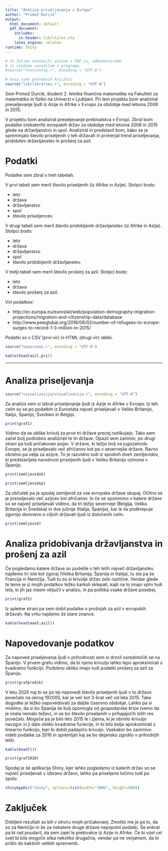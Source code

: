 ```yaml
---
title: "Analiza priseljevanja v Evropo"
author: "Primož Durcik"
output:
  html_document: default
  pdf_document:
    includes:
      in_header: lib/styles.sty
    latex_engine: xelatex
runtime: shiny
---
```


```r
# Če želimo nastaviti pisave v PDF-ju, odkomentiramo
# in sledimo navodilom v programu.
#source("fontconfig.r", encoding = "UTF-8")

# Uvoz vseh potrebnih knjižnic
source("lib/libraries.r", encoding = "UTF-8")
```

Sem Primož Durcik, študent 2. letnika finančne matematike na Fakulteti za matematiko in fiziko na Univerzi v Ljubljani. Pri tem projektu bom analiziral preseljevanje ljudi iz Azije in Afrike v Evropo za obdobje med letoma 2008 in 2015.

V projektu bom analiziral preseljevanje prebivalstva v Evropi. Zbral bom podatke (nekaterih) evropskih držav za obdobje med letoma 2008 in 2015 glede na državljanstvo in spol. Analiziral in predstavil bom, kako se je spreminjalo število priseljenih v teh državah in primerjal trend priseljevanja, pridobitev državljanstev in prošenj za azil.

# Podatki

Podatke sem zbral v treh tabelah.

V prvi tabeli sem meril število priseljenih (iz Afrike in Azije). Stolpci bodo:

* leto
* država
* državljanstvo
* spol
* število priseljencev.

V drugi tabeli sem meril število pridobljenih državljanstev (iz Afrike in Azije). Stolpci bodo:

* leto
* država
* državljanstvo
* spol
* število pridobljenih državljanstev.

V tretji tabeli sem meril število prošenj za azil. Stolpci bodo:

* leto
* država
* število prošenj za azil.


Viri podatkov:

* http://ec.europa.eu/eurostat/web/population-demography-migration-projections/migration-and-citizenship-data/database
* http://www.pewglobal.org/2016/08/02/number-of-refugees-to-europe-surges-to-record-1-3-million-in-2015/

Podatki so v CSV (prvi vir) in HTML (drugi vir) obliki.

```r
source("uvoz/uvoz.r", encoding = "UTF-8")
```

```r
kable(head(azil.pri))
```


***

# Analiza priseljevanja

```r
source("vizualizacija/vizualizacija.r", encoding = "UTF-8")
```

Za analizo sem si izbral priseljevanje ljudi iz Azije in Afrike v Evropo. Iz teh celin so se po podatkih iz Eurostata največ priseljevali v Veliko Britanijo, Italijo, Španijo, Švedsko in Belgijo.

```r
print(graf1)
```

Vidimo da se oblike krivulj za prve tri države precej razlikujejo. Tako sem začel bolj podrobno analizirati te tri države. Opazil sem zanimiv, po drugi strani pa tudi pričakovan pojav. V države, ki ležijo bolj na jugozahodu Evrope, se je priseljevalo več afričanov kot pa v severnejše države. Ravno obratno pa velja za azijce. To je razvidno tudi iz spodnih dveh zemljevidov, ki predstavljata narodnost priseljenih ljudi v Veliko Britanijo oziroma v Španijo.

```r
print(zemljeviduk)
```

```r
print(zemljevidsp)
```

Za občutek pa je spodaj zemljevid za vse evropske države skupaj. Očitno se je preseljevalo več azijcev kot afričanov. In če se spomnimo v katere države so se največ priseljevali vidimo, da tri ležijo severneje (Belgija, Velika Britanija in Švedska) in dve južnije (Italija, Španija), kar le še podkrepuje zgornjo domnevo o ciljnih državah ljudi iz določenih celin.

```r
print(zemljevid)
```

# Analiza pridobivanja državljanstva in prošenj za azil

Če pogledamo katere države so podelile v teh letih največ državljanstev, najdemo tri iste kot zgoraj (Velika Britanija, Španija in Italija), tu sta pa še Francija in Nemčija. Tudi tu so si krivulje držav zelo različne. Vendar glede te teme je iz mojih podatkov težko karkoli sklepati, kajti na to imajo vpliv tudi leta, ki jih jaz nisem vključil v analizo, in pa politika vsake države posebej.

```r
print(graf2)
```

Iz spletne strani pa sem dobil podatke o prošnjah za azil v evropskih državah. Na vrhu najdemo že stare znance.

```r
kable(head(max5.azil))
```

# Napovedovanje podatkov

Za napoved priseljevanja ljudi v prihodnosti sem si drznil osredotočiti se na Španijo. V prvem grafu vidimo, da bi njeno krivuljo lahko lepo aproksimirali s kvadratno funkcijo. Podobno obliko imajo tudi podatki prošenj za azil za Španijo.

```r
print(grafpredik)
```

V letu 2020 naj bi se po tej napovedi število priseljenih ljudi v to državo povečalo na okrog 192000, kar je več kot 3-krat več od leta 2015. Take dogodke je težko napovedovati za daljše časovno obdobje. Lahko pa si mislimo, da si bo Španija še bolj opomogla od gospodarske krize (vemo da je imela nemalo težav), in se bo število priseljenih v prihajajočih letih res povečalo. Mogoče pa je bilo leto 2015 le i zjema, ki je obrnilo krivuljo navzgor in ji dalo obliko kvadratne funkcije, in bi bilo bolje aproksimirati z linearno funkcijo, kjer bi dobili padajočo krivuljo. Vsekakor bo zanimivo videti podatke za 2016 in spremljati kaj se bo dejansko zgodilo v prihodnjih letih.

```r
kable(head(l))
```

```r
print(graf2020)
```

Spodaj je še aplikacija Shiny, kjer lahko pogledamo iz katerih držav so se največ priseljevali v izbrano državo, lahko pa priseljene ločimo tudi po spolu.

```r
shinyAppDir("shiny", options=list(width="100%", height=800))
```

# Zaključek

Dobljeni rezultati so bili v okviru mojih pričakovanj. Zmotilo me je pa to, da so za Nemčijo in še za nekatere druge države nepopolni podatki. Še enkrat pa bi rad poudaril, da sem zajel le prebivalce iz Azije in Afrike. Če bi vzel cel svet bi bila mogoče slika nekoliko drugačna, vendar pa ne verjamem, da bi prišlo do kakšnih velikih sprememb.


